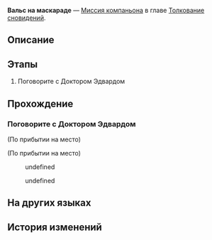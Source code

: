 {{Дополнить|Диалоги.}}
{{Миссия Инфобокс
|id              = 2021801
|Название        = 
|Изображение     = Миссия Освоения Вальс на маскараде.png
|Тип             = Миссия компаньона
|События         = 
|Глава           = Толкование сновидений
|Условия         = Завершена [[Миссия Освоения]] ''[[А убийца кто?..]]''
|Персонажи       = Доктор Эдвард; Первопроходец
|СтартЛокация    = Золотой миг
|Мир             = Пенакония
|Локации         = Золотой миг
|Предыдущая      = 
|Следующая       = ???
|Награды         = Опыт Освоения*600; Звёздный нефрит*100; Путеводитель путешественника*6; Starfire Essence*3; Celestial Section*3; "Challenge to the Reader"*1 { text = Challenge to the Reader }; Кредиты*60 000
}}
'''Вальс на маскараде''' — [[Миссия компаньона]] в главе [[Толкование сновидений]].

==Описание==
{{Описание|В воспоминаниях, оставленных Чёрным Лебедем, вы познали Детективный театр госпожи Искорки.<br />Не стоит придираться к плану, который она с таким трудом продумывала, а то кто знает, когда её трость постучит в вашу дверь.}}

==Этапы==
# Поговорите с Доктором Эдвардом

==Прохождение==
{{Дополнить}}

{{Диалог Конец}}

===Поговорите с Доктором Эдвардом===
{{Описание миссии|локация=Золотой миг|Вы получили сообщение от Доктора Эдварда. Он приглашает вас в Торговый дом Мира грёз опробовать сон, оставленный для вас девушкой по имени Чёрный Лебедь. Конечно же, вы знаете, кто такая эта Чёрный Лебедь, однако вы не можете понять, зачем ей было оставлять для вас грёзу. Отправляйтесь в Торговый дом. Возможно, только погружение в сон поможет вам найти ответ.}}
{{Диалог Начало}}

;(По прибытии на место)

;(По прибытии на место)
:{{tx}}
<!--Unknown TalkSentence: 202190001-->
:{{Диалог|Стрелка}} undefined
:<!--Unknown TalkSentence: 202190003-->
:<!--Unknown TalkSentence: 202190004-->
:<!--Unknown TalkSentence: 202190005-->
:<!--Unknown TalkSentence: 202190006-->
:<!--Unknown TalkSentence: 202190007-->
:<!--Unknown TalkSentence: 202190008-->
:<!--Unknown TalkSentence: 202190009-->
:{{Диалог|Стрелка}} undefined
:<!--Unknown TalkSentence: 202190005-->
:<!--Unknown TalkSentence: 202190006-->
:<!--Unknown TalkSentence: 202190007-->
:<!--Unknown TalkSentence: 202190008-->
:<!--Unknown TalkSentence: 202190009-->
<!--Unknown TalkSentence: 202190005-->
<!--Unknown TalkSentence: 202190006-->
<!--Unknown TalkSentence: 202190007-->
<!--Unknown TalkSentence: 202190008-->
<!--Unknown TalkSentence: 202190009-->
{{Диалог Конец}}

==На других языках==
{{На других языках
|en   = Masquerade Duet
|zhs  = 假面双人舞
|zht  = 假面雙人舞
|ja   = 仮面幻想曲
|ko   = 가면의 듀엣
|es   = Dueto enmascarado
|fr   = Mascarade à deux
|ru   = Вальс на маскараде
|th   = คู่เต้นรำสวมหน้ากาก
|vi   = Vũ Điệu Mặt Nạ Đôi
|de   = Maskerade im Duett
|id   = Tarian Topeng Duet
|pt   = Dueto Mascarado
}}

==История изменений==
{{История изменений|2.7}}
